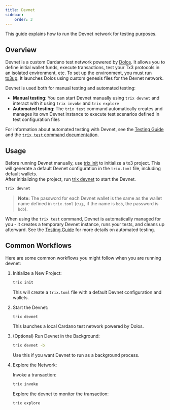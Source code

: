 ```yaml
---
title: Devnet
sidebar:
    order: 3
---
```



This guide explains how to run the Devnet network for testing purposes.

## Overview

Devnet is a custom Cardano test network powered by [Dolos](https://docs.txpipe.io/dolos). It allows you to define initial wallet funds, execute transactions, test your Tx3 protocols in an isolated environment, etc. To set up the environment, you must run [tx3up](./tx3up). It launches Dolos using custom genesis files for the Devnet network.

Devnet is used both for manual testing and automated testing:
- **Manual testing**: You can start Devnet manually using `trix devnet` and interact with it using `trix invoke` and `trix explore`
- **Automated testing**: The `trix test` command automatically creates and manages its own Devnet instance to execute test scenarios defined in test configuration files

For information about automated testing with Devnet, see the [Testing Guide](./testing) and the [`trix test` command documentation](./trix#trix-test).

## Usage

Before running Devnet manually, use [trix init](./trix#trix-init) to initialize a tx3 project. This will generate a default Devnet configuration in the `trix.toml` file, including default wallets.  
After initializing the project, run [trix devnet](./trix#trix-devnet) to start the Devnet.

```sh
trix devnet
```

> **Note:** The password for each Devnet wallet is the same as the wallet name defined in `trix.toml` (e.g., if the name is `bob`, the password is `bob`).

When using the `trix test` command, Devnet is automatically managed for you - it creates a temporary Devnet instance, runs your tests, and cleans up afterward. See the [Testing Guide](./testing) for more details on automated testing.

## Common Workflows

Here are some common workflows you might follow when you are running devnet:

<Steps>

1. Initialize a New Project:

   ```sh
   trix init
   ```

   This will create a `trix.toml` file with a default Devnet configuration and wallets.

2. Start the Devnet:
   ```sh
   trix devnet
   ```

   This launches a local Cardano test network powered by Dolos.

3. (Optional) Run Devnet in the Background:
   ```sh
   trix devnet -b
   ```

   Use this if you want Devnet to run as a background process.

4. Explore the Network:

   Invoke a transaction:
   ```sh
   trix invoke
   ```

   Explore the devnet to monitor the transaction:
   ```sh
   trix explore
   ```

</Steps>

